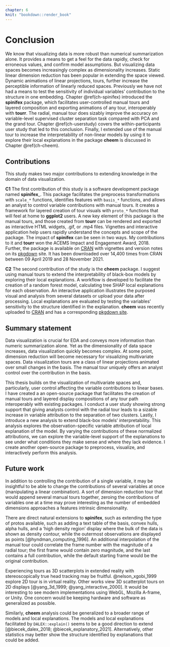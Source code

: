 ```yaml
---
chapter: 6
knit: "bookdown::render_book"
---
```


# Conclusion {#ch-conclusion}

<!-- Context -->
We know that visualizing data is more robust than numerical summarization alone.  It provides a means to get a feel for the data rapidly, check for erroneous values, and confirm model assumptions. But visualizing data spaces becomes increasingly complex as dimensionality increases. Static linear dimension reduction has been popular in extending the space viewed. Dynamic animations of linear projections, tours, further increase the perceptible information of linearly reduced spaces. Previously we have not had a means to test the sensitivity of individual variables' contribution to the structure in one embedding. Chapter \@ref(ch-spinifex) introduced the __spinifex__ package, which facilitates user-controlled manual tours and layered composition and exporting animations of any tour, interoperably with __tourr__. The radial, manual tour does sizably improve the accuracy on variable-level supervised cluster separation task compared with PCA and the grand tour. Chapter \@ref(ch-userstudy) covers the within-participants user study that led to this conclusion. Finally, I extended use of the manual tour to increase the interpretability of non-linear models by using it to explore their local explanations in the package __cheem__ is discussed in Chapter \@ref(ch-cheem).

<!-- user study -->
<!-- Chapter \@ref(ch-userstudy) discussed a user study comparing the radial tour against PCA and the grand tour. Participants performed a variable attribution task of the supervised cluster separation. We define an accuracy measure for this task and the additional experimental factors location, shape, and dimensionality. I find strong evidence that use of the radial tour leads to high accuracy for this task. Using mixed model regression, I partition the error term of the model into the variation from participant's skill, and variation in difficult of the simulations due to random draws. -->

## Contributions
<!-- ## Software development -->

This study makes two major contributions to extending knowledge in the domain of data visualization.

<!-- spinifex -->
__C1__ The first contribution of this study is a software development package named __spinifex___. This package facilitates the preprocess transformations with `scale_*` functions, identifies features with `basis_*` functions, and allows an analyst to control variable contributions with manual tours. It creates a framework for layered creation of tour visuals with `proto_*` functions that will feel at home to __ggplot2__ users. A new key element of this package is the manual tours, and those created from __tourr__ can be rendered and exported as interactive HTML widgets, .gif, or .mp4 files. Vignettes and interactive application help users rapidly understand the concepts and scope of the package. The impact of __spinifex__ can be seen in two ways. My contributions to it and __tourr__ won the ACEMS Impact and Engagement Award, 2018. Further, the package is available on [CRAN](https://CRAN.R-project.org/package=spinifex)  with vignettes and version notes on its [pkgdown](https://nspyrison.github.io/spinifex/) site. It has been downloaded over 14,400 times from CRAN between 09 April 2019 and 28 November 2021.

<!-- cheem -->
__C2__ The second contribution of the study is the __cheem__ package. I suggest using manual tours to extend the interpretability of black-box models by exploring their local explanations. A workflow is developed to facilitate the creation of a random forest model, calculating tree SHAP local explanations for each observation. An interactive application illustrates the purposed visual and analysis from several datasets or upload your data after processing. Local explanations are evaluated by testing the variables' sensitivity to the structure identified in the explanation. __cheem__ was recently uploaded to [CRAN](https://CRAN.R-project.org/package=cheem) and has a corresponding [pkgdown site](https://nspyrison.github.io/cheem/).


## Summary statement

Data visualization is crucial for EDA and conveys more information than numeric summarization alone. Yet as the dimensionality of data space increases, data visualization quickly becomes complex. At some point, dimension reduction will become necessary for visualizing multivariate spaces. Data visualization tours are a class of linear projections animated over small changes in the basis. The manual tour uniquely offers an analyst control over the contribution in the basis.

This thesis builds on the visualization of multivariate spaces and, particularly, user control affecting the variable contributions to linear bases. I have created a an open-source package that facilitates the creation of manual tours and layered display compositions of any tour path interoperably with existing packages. I conduct a user study showing strong support that giving analysts control with the radial tour leads to a sizable increase in variable attribution to the separation of two clusters. Lastly, I introduce a new analysis to extend black-box models' interpretability. This analysis explores the observation-specific variable attribution of local explanation of the model. By varying the contributions of these normalized attributions, we can explore the variable-level support of the explanations to see under what conditions they make sense and where they lack evidence. I create another open-source package to preprocess, visualize, and interactively perform this analysis.


## Future work

<!-- General tour extension -->
In addition to controlling the contribution of a single variable, it may be insightful to be able to change the contributions of several variables at once (manipulating a linear combination). A sort of dimension reduction tour that would append several manual tours together, zeroing the contributions of variables one at a time may prove interesting as the number of embedded dimensions approaches a features intrinsic dimensionality.

<!-- spinifex --> 
There are direct natural extensions to __spinifex__, such as extending the type of protos available, such as adding a text table of the basis, convex hulls, alpha hulls, and a 'high density region' display where the bulk of the data is shown as density contour, while the outermost observations are displayed as points [@hyndman_computing_1996]. An additional interpolation of the manual tour could correlate the frame number with the magnitude of a radial tour; the first frame would contain zero magnitude, and the last contains a full contribution, while the default starting frame would be the original contribution.

<!-- 2.5d & XR -->
Experiencing tours as 3D scatterplots in extended reality with stereoscopically true head tracking may be fruitful. @nelson_xgobi_1999 explore 2D tour is in virtual reality. Other works view 3D scatterplot tours on 2D displays [@yang_3d_1999; @yang_interactive_2000]. It would be interesting to see modern implementations using WebGL, Mozilla A-frame, or Unity. One concern would be keeping hardware and software as generalized as possible.

<!-- cheem -->
Similarly, __cheem__ analysis could be generalized to a broader range of models and local explanations.  The models and local explanations facilitated by `DALEX::explain()` seems to be a good direction to extend [@biecek_dalex_2018; @biecek_explanatory_2021]. Alternatively, other statistics may better show the structure identified by explanations that could be added.

<!-- tour apps -->
<!-- In addition to application that involve one tour variant such as the applications we have discussed or __liminal__ [@lee_casting_2020], a general more consolidated application with multiple linked brushing would be nice to have. There have been many takes on applications to facilitate the exploration of multivariate data and the audience that know of and uses tours remains small. Tour-based applications [@fisherkeller_prim-9:_1974; @swayne_xgobi:_1991; @hardle_xplore:_1995; @carr_explorn:_1996; @nelson_xgobi_1999; @sutherland_orca:_2000; @swayne_ggobi:_2003] and other multi-variate data visualization applications [@carr_explor4:_1988; @tierney_lisp-stat:_1990; @huh_davis:_2002; @wegman_visual_2003; @jeong_ipca:_2009, hadjar_webvr_2018; cordeil_iatk_2019]. -->

<!-- Reminders from 13 Jan meeting with Julie: -->
<!-- XXX TODO: Esp in the abstract blurb of the content chapters: make sure not to list out comes -->

<!-- XXX TODO do grep for use of the word paper and opt for study or chapter -->
